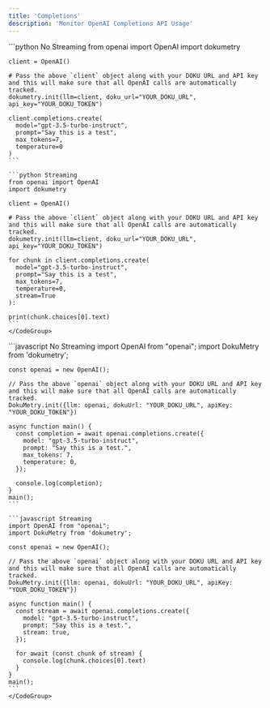 ```yaml
---
title: 'Completions'
description: 'Monitor OpenAI Completions API Usage'
---
```


<Tabs>
  <Tab title="Python">
    <CodeGroup>
    ```python No Streaming
    from openai import OpenAI
    import dokumetry

    client = OpenAI()

    # Pass the above `client` object along with your DOKU URL and API key and this will make sure that all OpenAI calls are automatically tracked.
    dokumetry.init(llm=client, doku_url="YOUR_DOKU_URL", api_key="YOUR_DOKU_TOKEN")

    client.completions.create(
      model="gpt-3.5-turbo-instruct",
      prompt="Say this is a test",
      max_tokens=7,
      temperature=0
    )
    ```

    ```python Streaming
    from openai import OpenAI
    import dokumetry

    client = OpenAI()

    # Pass the above `client` object along with your DOKU URL and API key and this will make sure that all OpenAI calls are automatically tracked.
    dokumetry.init(llm=client, doku_url="YOUR_DOKU_URL", api_key="YOUR_DOKU_TOKEN")

    for chunk in client.completions.create(
      model="gpt-3.5-turbo-instruct",
      prompt="Say this is a test",
      max_tokens=7,
      temperature=0,
      stream=True
    ):

    print(chunk.choices[0].text)
    ```
    </CodeGroup>
  </Tab>
  <Tab title="NodeJS">
    <CodeGroup>
    ```javascript No Streaming
    import OpenAI from "openai";
    import DokuMetry from 'dokumetry';

    const openai = new OpenAI();

    // Pass the above `openai` object along with your DOKU URL and API key and this will make sure that all OpenAI calls are automatically tracked.
    DokuMetry.init({llm: openai, dokuUrl: "YOUR_DOKU_URL", apiKey: "YOUR_DOKU_TOKEN"})

    async function main() {
      const completion = await openai.completions.create({
        model: "gpt-3.5-turbo-instruct",
        prompt: "Say this is a test.",
        max_tokens: 7,
        temperature: 0,
      });

      console.log(completion);
    }
    main();
    ```

    ```javascript Streaming
    import OpenAI from "openai";
    import DokuMetry from 'dokumetry';

    const openai = new OpenAI();

    // Pass the above `openai` object along with your DOKU URL and API key and this will make sure that all OpenAI calls are automatically tracked.
    DokuMetry.init({llm: openai, dokuUrl: "YOUR_DOKU_URL", apiKey: "YOUR_DOKU_TOKEN"})

    async function main() {
      const stream = await openai.completions.create({
        model: "gpt-3.5-turbo-instruct",
        prompt: "Say this is a test.",
        stream: true,
      });

      for await (const chunk of stream) {
        console.log(chunk.choices[0].text)
      }
    }
    main();
    ```
    </CodeGroup>
  </Tab>
</Tabs>